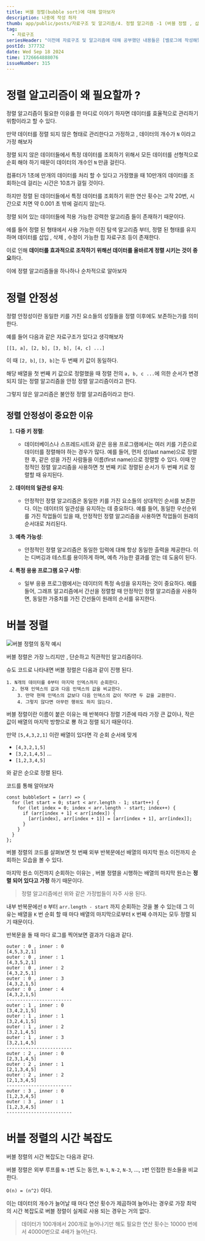 ```yaml
---
title: 버블 정렬(bubble sort)에 대해 알아보자
description: 나중에 작성 하자
thumb: app/public/posts/자료구조 및 알고리즘/4. 정렬 알고리즘 -1 (버블 정렬 , 삽입 정렬 , 선택 정렬)/Bubble-sort-example-300px.gif
tag:
  - 자료구조
seriesHeader: "이전에 자료구조 및 알고리즘에 대해 공부했던 내용들은 [벨로그에 작성해뒀던 공부 내역들](https://velog.io/@yonghyeun/posts?tag=%EC%9E%90%EB%A3%8C%EA%B5%AC%EC%A1%B0%EC%99%80-%EC%95%8C%EA%B3%A0%EB%A6%AC%EC%A6%98) 에서 확인 가능합니다. \r\n\r\n자료구조에 대한 공부는 [한국외대 신찬수 교수님 - Data Structure with Python](https://www.youtube.com/@ChanSuShin) 강의를 주로 이용하여 공부하였습니다. "
postId: 377732
date: Wed Sep 18 2024
time: 1726664888076
issueNumber: 315
---
```


# 정렬 알고리즘이 왜 필요할까 ?

정렬 알고리즘이 필요한 이유를 한 마디로 이야기 하자면 데이터를 효율적으로 관리하기 위함이라고 할 수 있다.

만약 데이터를 정렬 되지 않은 형태로 관리한다고 가정하고 , 데이터의 개수가 `N` 이라고 가정 해보자

정렬 되지 않은 데이터들에서 특정 데이터를 조회하기 위해서 모든 데이터를 선형적으로 순회 해야 하기 때문이 데이터의 개수인 `N` 만큼 걸린다.

컴퓨터가 1초에 만개의 데이터를 처리 할 수 있다고 가정했을 때 10만개의 데이터를 조회하는데 걸리는 시간은 10초가 걸릴 것이다.

하지만 정렬 된 데이터들에서 특정 데이터를 조회하기 위한 연산 횟수는 고작 20번, 시간으로 치면 약 0.001 초 밖에 걸리지 않는다.

정렬 되어 있는 데이터들에 적용 가능한 강력한 알고리즘 들이 존재하기 때문이다.

에를 들어 정렬 된 형태에서 사용 가능한 이진 탐색 알고리즘 부터, 정렬 된 형태를 유지하며 데이터를 삽입 , 삭제 , 수정이 가능한 힙 자료구조 등이 존재한다.

이로 인해 **데이터를 효과적으로 조작하기 위해선 데이터를 올바르게 정렬 시키는 것이 중요**하다.

이에 정렬 알고리즘들을 하나하나 순차적으로 알아보자

# 정렬 안정성

정렬 안정성이란 동일한 키를 가진 요소들의 성질들을 정렬 이후에도 보존하는가를 의미한다.

예를 들어 다음과 같은 자료구조가 있다고 생각해보자

`[[1, a], [2, b], [3, b], [4, c] ...]`

이 때 `[2, b]`, `[3, b]`는 두 번째 키 값이 동일하다.

해당 배열을 첫 번째 키 값으로 정렬했을 때 정렬 전의 `a, b, c ...`에 의한 순서가 변경되지 않는 정렬 알고리즘을 안정 정렬 알고리즘이라고 한다.

그렇지 않은 알고리즘은 불안정 정렬 알고리즘이라고 한다.

## 정렬 안정성이 중요한 이유

1. **다중 키 정렬**:

   - 데이터베이스나 스프레드시트와 같은 응용 프로그램에서는 여러 키를 기준으로 데이터를 정렬해야 하는 경우가 많다. 예를 들어, 먼저 성(last name)으로 정렬한 후, 같은 성을 가진 사람들을 이름(first name)으로 정렬할 수 있다. 이때 안정적인 정렬 알고리즘을 사용하면 첫 번째 키로 정렬된 순서가 두 번째 키로 정렬할 때 유지된다.

2. **데이터의 일관성 유지**:

   - 안정적인 정렬 알고리즘은 동일한 키를 가진 요소들의 상대적인 순서를 보존한다. 이는 데이터의 일관성을 유지하는 데 중요하다. 예를 들어, 동일한 우선순위를 가진 작업들이 있을 때, 안정적인 정렬 알고리즘을 사용하면 작업들이 원래의 순서대로 처리된다.

3. **예측 가능성**:

   - 안정적인 정렬 알고리즘은 동일한 입력에 대해 항상 동일한 출력을 제공한다. 이는 디버깅과 테스트를 용이하게 하며, 예측 가능한 결과를 얻는 데 도움이 된다.

4. **특정 응용 프로그램 요구 사항**:
   - 일부 응용 프로그램에서는 데이터의 특정 속성을 유지하는 것이 중요하다. 예를 들어, 그래프 알고리즘에서 간선을 정렬할 때 안정적인 정렬 알고리즘을 사용하면, 동일한 가중치를 가진 간선들이 원래의 순서를 유지한다.

# 버블 정렬

![버블 정렬의 동작 예시](Bubble-sort-example-300px.gif)

버블 정렬은 가장 느리지만 , 단순하고 직관적인 알고리즘이다.

슈도 코드로 나타내면 버블 정렬은 다음과 같이 진행 된다.

```dotnetcli title="버블 정렬의 슈도 코드"
1. N개의 데이터를 0부터 마지막 인덱스까지 순회한다.
  2. 현재 인덱스의 값과 다음 인덱스의 값을 비교한다.
    3. 만약 현재 인덱스의 값보다 다음 인덱스의 값이 작다면 두 값을 교환한다.
    4. 그렇지 않다면 아무런 행위도 하지 않는다.
```

버블 정렬이란 이름이 붙은 이유는 매 반복마다 정렬 기준에 따라 가장 큰 값이나, 작은 값이 배열의 마지막 방향으로 뿅 하고 정렬 되기 때문이다.

만약 `[5,4,3,2,1]` 이란 배열이 있다면 각 순회 순서에 맞게

- `[4,3,2,1,5]`
- `[3,2,1,4,5]`
  ...
- `[1,2,3,4,5]`

와 같은 순으로 정렬 된다.

코드를 통해 알아보자

```tsx title="버블 정렬 코드"
const bubbleSort = (arr) => {
  for (let start = 0; start < arr.length - 1; start++) {
    for (let index = 0; index < arr.length - start; index++) {
      if (arr[index + 1] < arr[index]) {
        [arr[index], arr[index + 1]] = [arr[index + 1], arr[index]];
      }
    }
  }
};
```

버블 정렬의 코드를 살펴보면 첫 번째 외부 반복문에선 배열의 마지막 원소 이전까지 순회하는 모습을 볼 수 있다.

마지막 원소 이전까지 순회하는 이유는 , 버블 정렬을 시행하는 배열의 마지막 원소는 **정렬 되어 있다고 가정** 하기 때문이다.

> 정렬 알고리즘에선 위와 같은 가정법들이 자주 사용 된다.

내부 반복문에선 `0` 부터 `arr.length - start` 까지 순회하는 것을 볼 수 있는데 그 이유는 배열을 `K` 번 순회 할 때 마다 배열의 마지막으로부터 `K` 번째 수까지는 모두 정렬 되기 때문이다.

반복문을 돌 때 마다 로그를 찍어보면 결과가 다음과 같다.

```tsx title="내부 반복문이 돌 때 마다 정렬 값에 따라 마지막 원소로 큰 값이 거품 처럼 떠오른다."
outer : 0 , inner : 0
[4,5,3,2,1]
outer : 0 , inner : 1
[4,3,5,2,1]
outer : 0 , inner : 2
[4,3,2,5,1]
outer : 0 , inner : 3
[4,3,2,1,5]
outer : 0 , inner : 4
[4,3,2,1,5]
------------------------
outer : 1 , inner : 0
[3,4,2,1,5]
outer : 1 , inner : 1
[3,2,4,1,5]
outer : 1 , inner : 2
[3,2,1,4,5]
outer : 1 , inner : 3
[3,2,1,4,5]
------------------------
outer : 2 , inner : 0
[2,3,1,4,5]
outer : 2 , inner : 1
[2,1,3,4,5]
outer : 2 , inner : 2
[2,1,3,4,5]
------------------------
outer : 3 , inner : 0
[1,2,3,4,5]
outer : 3 , inner : 1
[1,2,3,4,5]
------------------------
```

# 버블 정렬의 시간 복잡도

버블 정렬의 시간 복잡도는 다음과 같다.

버블 정렬은 외부 루프를 `N-1`번 도는 동안, `N-1`, `N-2`, `N-3`, ..., `1`번 인접한 원소들을 비교한다.

`O(n) = (n^2)` 이다.

이는 데이터의 개수가 늘어날 때 마다 연산 횟수가 제곱하여 늘어나는 경우로 가장 최악의 시간 복잡도로 버블 정렬이 실제로 사용 되는 경우는 거의 없다.

> 데이터가 100개에서 200개로 늘어나기만 해도 필요한 연산 횟수는 10000 번에서 40000번으로 4배가 늘어난다.
